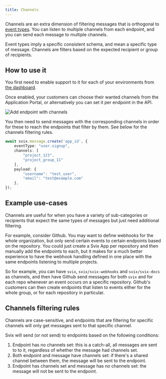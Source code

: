```yaml
---
title: Channels
---
```


Channels are an extra dimension of filtering messages that is orthogonal to [event types](./event-types.mdx). You can listen to multiple channels from each endpoint, and you can send each message to multiple channels.

Event types imply a specific consistent schema, and mean a specific type of message. Channels are filters based on the expected recipient or group of recipients.

## How to use it

You first need to enable support to it for each of your environments from [the dashboard](https://dashboard.svix.com/settings/organization/general-settings).

Once enabled, your customers can choose their wanted channels from the Application Portal, or alternatively you can set it per endpoint in the API.

![Add endpoint with channels](./img/channels.png)

You then need to send messages with the corresponding channels in order for these to reach the endpoints that filter by them. See below for the channels filtering rules.

```typescript
await svix.message.create('app_id', {
    eventType: "user.signup",
    channels: [
        "project_123",
        "project_group_11"
    ],
    payload: {
        "username": "test_user",
        "email": "test@example.com"
    },
});
```

## Example use-cases

Channels are useful for when you have a variety of sub-categories or recipients that expect the same types of messages but just need additional filtering.

For example, consider Github. You may want to define webhooks for the whole organization, but only send certain events to certain endpoints based on the repository. You could just create a Svix App per repository and then manually add the endpoints to each, but it makes for a much better experience to have the webhook handling defined in one place with the same endpoints listening to multiple projects.

So for example, you can have `svix`, `svix/svix-webhooks` and `svix/svix-docs` as channels, and then have Github send messages for both `svix` and for each repo whenever an event occurs on a specific repository. Github's customers can then create endpoints that listen to events either for the whole group, or for each repository in particular.

## Channels filtering rules

Channels are case-sensitive, and endpoints that are filtering for specific channels will only get messages sent to that specific channel.

Svix will send (or not send) to endpoints based on the following conditions:
1. Endpoint has no channels set: this is a catch-all, all messages are sent to to it, regardless of whether the message had channels set.
2. Both endpoint and message have channels set: if there's a shared channel between them, the message will be sent to the endpoint.
3. Endpoint has channels set and message has *no* channels set: the message will not be sent to the endpoint.
